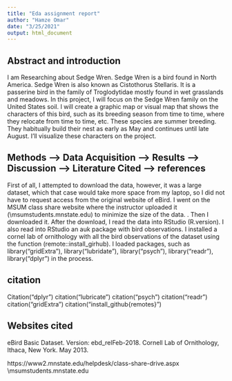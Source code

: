 ```yaml
---
title: "Eda assignment report"
author: "Hamze Omar"
date: "3/25/2021"
output: html_document
---
```



## Abstract and introduction

I am Researching about Sedge Wren. Sedge Wren is a bird found in North America. Sedge Wren is also known as Cistothorus Stellaris. It is a passerine bird in the family of Troglodytidae mostly found in wet grasslands and meadows. In this project, I will focus on the Sedge Wren family on the United States soil. I will create a graphic map or visual map that shows the characters of this bird, such as its breeding season from time to time, where they relocate from time to time, etc. These species are summer breeding. They habitually build their nest as early as May and continues until late August. I’ll visualize these characters on the project.


## Methods --> Data Acquisition --> Results --> Discussion --> Literature Cited --> references

First of all, I attempted to download the data, however, it was a large dataset, which that case would take more space from my laptop, so I did not have to request access from the original website of eBird. I went on the MSUM class share website where the instructor uploaded it (\\msumstudents.mnstate.edu\classshare) to minimize the size of the data. .  Then I downloaded it. After the download, I  read the data into RStudio (R.version). I also read into RStudio an auk package with bird observations. I installed a cornel lab of ornithology with all the bird observations of the dataset using the function (remote::install_girhub). I loaded packages,  such as library("gridExtra"), library("lubridate"), library("psych"), library("readr"), library("dplyr") in the process.

## citation

Citation("dplyr")
citation("lubricate")
citation("psych")
citation("readr")
citation("gridExtra")
citation("install_github{remotes}")



## Websites cited

eBird Basic Dataset. Version: ebd_relFeb-2018. Cornell Lab of Ornithology, Ithaca, New York. May 2013.

https://www2.mnstate.edu/helpdesk/class-share-drive.aspx \\msumstudents.mnstate.edu\classshare
